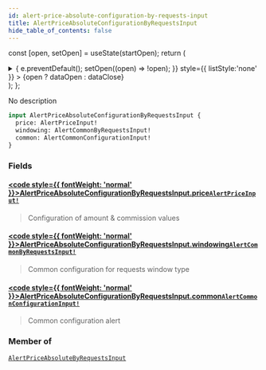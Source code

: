 ```yaml
---
id: alert-price-absolute-configuration-by-requests-input
title: AlertPriceAbsoluteConfigurationByRequestsInput
hide_table_of_contents: false
---
```






const [open, setOpen] = useState(startOpen);
return (
<details {...(open ? { open: true } : {})} className="details" style={{ border:'none', boxShadow:'none', background:'var(--ifm-background-color)' }}>
<summary
onClick={(e) => {
e.preventDefault();
setOpen((open) => !open);
}}
style={{ listStyle:'none' }} >
{open ? dataOpen : dataClose}
</summary>
{open && children}
</details>
);
};

No description

```graphql
input AlertPriceAbsoluteConfigurationByRequestsInput {
  price: AlertPriceInput!
  windowing: AlertCommonByRequestsInput!
  common: AlertCommonConfigurationInput!
}
```

### Fields

#### [<code style={{ fontWeight: 'normal' }}>AlertPriceAbsoluteConfigurationByRequestsInput.<b>price</b></code>](#)<Bullet />[`AlertPriceInput!`](/api/inputs/alert-price-input) <Badge class="badge badge--secondary" text="non-null"/> <Badge class="badge badge--secondary" text="input"/>

> Configuration of amount & commission values

#### [<code style={{ fontWeight: 'normal' }}>AlertPriceAbsoluteConfigurationByRequestsInput.<b>windowing</b></code>](#)<Bullet />[`AlertCommonByRequestsInput!`](/api/inputs/alert-common-by-requests-input) <Badge class="badge badge--secondary" text="non-null"/> <Badge class="badge badge--secondary" text="input"/>

> Common configuration for requests window type

#### [<code style={{ fontWeight: 'normal' }}>AlertPriceAbsoluteConfigurationByRequestsInput.<b>common</b></code>](#)<Bullet />[`AlertCommonConfigurationInput!`](/api/inputs/alert-common-configuration-input) <Badge class="badge badge--secondary" text="non-null"/> <Badge class="badge badge--secondary" text="input"/>

> Common configuration alert

### Member of

[`AlertPriceAbsoluteByRequestsInput`](/api/inputs/alert-price-absolute-by-requests-input) <Badge class="badge badge--secondary" text="input"/>
